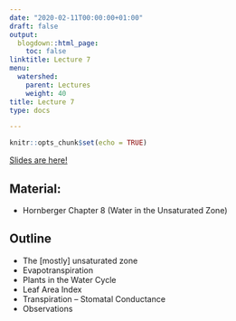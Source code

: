 ```yaml
---
date: "2020-02-11T00:00:00+01:00"
draft: false
output:
  blogdown::html_page:
    toc: false
linktitle: Lecture 7
menu:
  watershed:
    parent: Lectures
    weight: 40
title: Lecture 7
type: docs

---
```


```r
knitr::opts_chunk$set(echo = TRUE)
```

[Slides are here!](https://amurraygeo.com/slides/watershed/lecture_7_slides.html)

## Material:

- Hornberger Chapter 8 (Water in the Unsaturated Zone)

## Outline

- The [mostly] unsaturated zone
- Evapotranspiration
- Plants in the Water Cycle
- Leaf Area Index
- Transpiration – Stomatal Conductance
- Observations

